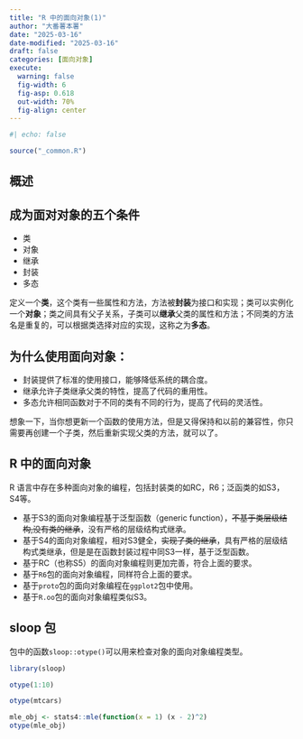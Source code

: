 ```yaml
---
title: "R 中的面向对象(1)"
author: "大番薯本薯"
date: "2025-03-16"
date-modified: "2025-03-16"
draft: false
categories: [面向对象]
execute:
  warning: false
  fig-width: 6
  fig-asp: 0.618
  out-width: 70%
  fig-align: center
---
```


```r
#| echo: false

source("_common.R")
```

## 概述

## 成为面对对象的五个条件

-   类
-   对象
-   继承
-   封装
-   多态

定义一个**类**，这个类有一些属性和方法，方法被**封装**为接口和实现；类可以实例化一个**对象**；类之间具有父子关系，子类可以**继承**父类的属性和方法；不同类的方法名是重复的，可以根据类选择对应的实现，这称之为**多态**。

## 为什么使用面向对象：

-   封装提供了标准的使用接口，能够降低系统的耦合度。
-   继承允许子类继承父类的特性，提高了代码的重用性。
-   多态允许相同函数对于不同的类有不同的行为，提高了代码的灵活性。

想象一下，当你想更新一个函数的使用方法，但是又得保持和以前的兼容性，你只需要再创建一个子类，然后重新实现父类的方法，就可以了。

## R 中的面向对象

R 语言中存在多种面向对象的编程，包括封装类的如RC，R6；泛函类的如S3，S4等。

-   基于S3的面向对象编程基于泛型函数（generic function），~~不基于类层级结构,没有类的继承~~，没有严格的层级结构式继承。
-   基于S4的面向对象编程，相对S3健全，~~实现了类的继承~~，具有严格的层级结构式类继承，但是是在函数封装过程中同S3一样，基于泛型函数。
-   基于RC（也称S5）的面向对象编程则更加完善，符合上面的要求。
-   基于`R6`包的面向对象编程，同样符合上面的要求。
-   基于`proto`包的面向对象编程在`ggplot2`包中使用。
-   基于`R.oo`包的面向对象编程类似S3。

## sloop 包

包中的函数`sloop::otype()`可以用来检查对象的面向对象编程类型。

```r
library(sloop)

otype(1:10)

otype(mtcars)

mle_obj <- stats4::mle(function(x = 1) (x - 2)^2)
otype(mle_obj)
```